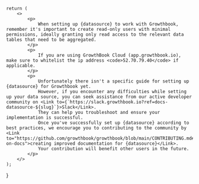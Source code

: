 
    return (
        <>
            <p>
                When setting up {datasource} to work with Growthbook, remember it's important to create read-only users with minimal permissions, ideally granting only read access to the relevant data tables that need to be aggregated.
            </p>
            <p>
                If you are using GrowthBook Cloud (app.growthbook.io), make sure to whitelist the ip address <code>52.70.79.40</code> if applicable.
            </p>
            <p> 
                Unfortunately there isn't a specific guide for setting up {datasource} for Growthbook yet. 
                However, if you encounter any difficulties while setting up your data source, you can seek assistance from our active developer community on <Link to={`https://slack.growthbook.io?ref=docs-datasource-${slug}`}>Slack</Link>.  
                They can help you troubleshoot and ensure your implementation is successful.
                Once you've successfully set up {datasource} according to best practices, we encourage you to contributing to the community by <Link to="https://github.com/growthbook/growthbook/blob/main/CONTRIBUTING.md#working-on-docs">creating improved documentation for {datasource}</Link>.  
                Your contribution will benefit other users in the future. 
            </p>
        </>
    );
}
